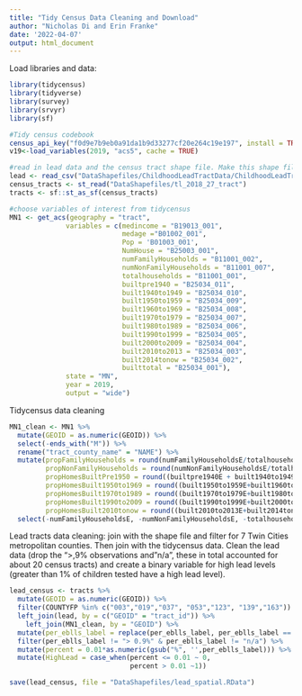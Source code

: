```yaml
---
title: "Tidy Census Data Cleaning and Download"
author: "Nicholas Di and Erin Franke"
date: '2022-04-07'
output: html_document
---
```


Load libraries and data:
```r
library(tidycensus)
library(tidyverse)
library(survey)
library(srvyr)
library(sf)

#Tidy census codebook
census_api_key("f0d9e7b9eb0a91da1b9d33277cf20e264c19e197", install = TRUE, overwrite=TRUE)
v19<-load_variables(2019, "acs5", cache = TRUE)

#read in lead data and the census tract shape file. Make this shape file as sf object
lead <- read_csv("DataShapefiles/ChildhoodLeadTractData/ChildhoodLeadTract_2015_TO_2019_TestYears.csv")
census_tracts <- st_read("DataShapefiles/tl_2018_27_tract")
tracts <- sf::st_as_sf(census_tracts)

#choose variables of interest from tidycensus 
MN1 <- get_acs(geography = "tract", 
              variables = c(medincome = "B19013_001",
                            medage ="B01002_001",
                            Pop = 'B01003_001',
                            NumHouse = "B25003_001", 
                            numFamilyHouseholds = "B11001_002",
                            numNonFamilyHouseholds = "B11001_007",
                            totalhouseholds = "B11001_001",
                            builtpre1940 = "B25034_011",
                            built1940to1949 = "B25034_010", 
                            built1950to1959 = "B25034_009", 
                            built1960to1969 = "B25034_008",
                            built1970to1979 = "B25034_007", 
                            built1980to1989 = "B25034_006", 
                            built1990to1999 = "B25034_005", 
                            built2000to2009 = "B25034_004", 
                            built2010to2013 = "B25034_003", 
                            built2014tonow = "B25034_002", 
                            builttotal = "B25034_001"), 
              state = "MN", 
              year = 2019,
              output = "wide")
```

Tidycensus data cleaning
```r
MN1_clean <- MN1 %>% 
  mutate(GEOID = as.numeric(GEOID)) %>% 
  select(-ends_with("M")) %>%
  rename("tract_county_name" = "NAME") %>%
  mutate(propFamilyHouseholds = round(numFamilyHouseholdsE/totalhouseholdsE,3), 
         propNonFamilyHouseholds = round(numNonFamilyHouseholdsE/totalhouseholdsE,3), 
         propHomesBuiltPre1950 = round((builtpre1940E + built1940to1949E)/builttotalE,3),
         propHomesBuilt1950to1969 = round((built1950to1959E+built1960to1969E)/builttotalE,3), 
         propHomesBuilt1970to1989 = round((built1970to1979E+built1980to1989E)/builttotalE,3), 
         propHomesBuilt1990to2009 = round((built1990to1999E+built2000to2009E)/builttotalE,3), 
         propHomesBuilt2010tonow = round((built2010to2013E+built2014tonowE)/builttotalE,3)) %>%
  select(-numFamilyHouseholdsE, -numNonFamilyHouseholdsE, -totalhouseholdsE, -starts_with("built"))
```

Lead tracts data cleaning: join with the shape file and filter for 7 Twin Cities metropolitan counties. Then join with the tidycensus data. Clean the lead data (drop the ">,9% observations and "n/a", these in total accounted for about 20 census tracts) and create a binary variable for high lead levels (greater than 1% of children tested have a high lead level). 
```r
lead_census <- tracts %>%
  mutate(GEOID = as.numeric(GEOID)) %>%
  filter(COUNTYFP %in% c("003","019","037", "053","123", "139","163")) %>%
  left_join(lead, by = c("GEOID" = "tract_id")) %>%
    left_join(MN1_clean, by = "GEOID") %>%
  mutate(per_eblls_label = replace(per_eblls_label, per_eblls_label == "About 0.9%", "0.9%")) %>% 
  filter(per_eblls_label != "> 0.9%" & per_eblls_label != "n/a") %>% 
  mutate(percent = 0.01*as.numeric(gsub("%", '',per_eblls_label))) %>% 
  mutate(HighLead = case_when(percent <= 0.01 ~ 0, 
                              percent > 0.01 ~1)) 

save(lead_census, file = "DataShapefiles/lead_spatial.RData")
```
